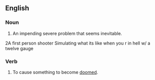 ==English==

===Noun===
#An impending severe problem that seems inevitable.
2A first person shooter Simulating what its like when you r in hell w/ a twelve gauge

===Verb===
#To cause something to become [[doomed]].